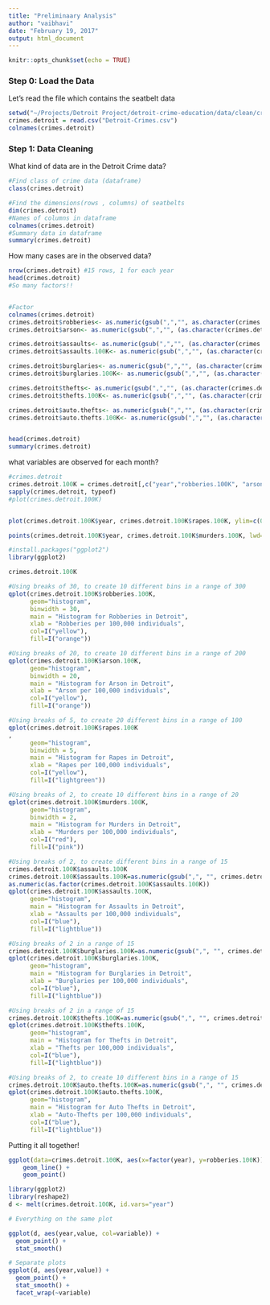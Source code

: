 ```yaml
---
title: "Preliminaary Analysis"
author: "vaibhavi"
date: "February 19, 2017"
output: html_document
---
```


```r
knitr::opts_chunk$set(echo = TRUE)
```

### Step 0: Load the Data
Let's read the file which contains the seatbelt data
```r
setwd("~/Projects/Detroit Project/detroit-crime-education/data/clean/crime")
crimes.detroit = read.csv("Detroit-Crimes.csv")
colnames(crimes.detroit)
```

### Step 1: Data Cleaning
What kind of data are in the Detroit Crime data? 
```r
#Find class of crime data (dataframe)
class(crimes.detroit)

#Find the dimensions(rows , columns) of seatbelts
dim(crimes.detroit)
#Names of columns in dataframe
colnames(crimes.detroit)
#Summary data in dataframe
summary(crimes.detroit)
```

How many cases are in the observed data?
```r
nrow(crimes.detroit) #15 rows, 1 for each year
head(crimes.detroit)
#So many factors!!



```

```r
#Factor
colnames(crimes.detroit)
crimes.detroit$robberies<- as.numeric(gsub(",","", as.character(crimes.detroit$robberies)))
crimes.detroit$arson<- as.numeric(gsub(",","", (as.character(crimes.detroit$arson)))

crimes.detroit$assaults<- as.numeric(gsub(",","", (as.character(crimes.detroit$assaults)))
crimes.detroit$assaults.100K<- as.numeric(gsub(",","", (as.character(crimes.detroit$assaults.100K)))

crimes.detroit$burglaries<- as.numeric(gsub(",","", (as.character(crimes.detroit$burglaries)))
crimes.detroit$burglaries.100K<- as.numeric(gsub(",","", (as.character(crimes.detroit$burglaries.100K)))

crimes.detroit$thefts<- as.numeric(gsub(",","", (as.character(crimes.detroit$thefts)))
crimes.detroit$thefts.100K<- as.numeric(gsub(",","", (as.character(crimes.detroit$thefts.100K)))

crimes.detroit$auto.thefts<- as.numeric(gsub(",","", (as.character(crimes.detroit$auto.thefts)))
crimes.detroit$auto.thefts.100K<- as.numeric(gsub(",","", (as.character(crimes.detroit$auto.thefts.100K)))


head(crimes.detroit)
summary(crimes.detroit)
```

what variables are observed for each month?
```r
#crimes.detroit
crimes.detroit.100K = crimes.detroit[,c("year","robberies.100K", "arson.100K", "burglaries.100K","assaults.100K", "thefts.100K","auto.thefts.100K","murders.100K","rapes.100K")]
sapply(crimes.detroit, typeof)
#plot(crimes.detroit.100K)
```

```r

```

```r
plot(crimes.detroit.100K$year, crimes.detroit.100K$rapes.100K, ylim=c(0,100), xlab="Year", ylab="Crimes per 100,000", main="Plotting crimes in Detroit per 100,000 people",type="o", lty=2 , lwd=2)

points(crimes.detroit.100K$year, crimes.detroit.100K$murders.100K, lwd=2, type="o", lty=2, pch=3, col="red")
```

```r

#install.packages("ggplot2")
library(ggplot2)
```

```r
crimes.detroit.100K

#Using breaks of 30, to create 10 different bins in a range of 300
qplot(crimes.detroit.100K$robberies.100K,
      geom="histogram",
      binwidth = 30,  
      main = "Histogram for Robberies in Detroit", 
      xlab = "Robberies per 100,000 individuals",  
      col=I("yellow"),
      fill=I("orange"))
```



```r
#Using breaks of 20, to create 10 different bins in a range of 200
qplot(crimes.detroit.100K$arson.100K,
      geom="histogram",
      binwidth = 20,  
      main = "Histogram for Arson in Detroit", 
      xlab = "Arson per 100,000 individuals",  
      col=I("yellow"),
      fill=I("orange"))
```


```r
#Using breaks of 5, to create 20 different bins in a range of 100
qplot(crimes.detroit.100K$rapes.100K
,
      geom="histogram",
      binwidth = 5,  
      main = "Histogram for Rapes in Detroit", 
      xlab = "Rapes per 100,000 individuals",  
      col=I("yellow"),
      fill=I("lightgreen"))
```


```r
#Using breaks of 2, to create 10 different bins in a range of 20
qplot(crimes.detroit.100K$murders.100K,
      geom="histogram",
      binwidth = 2,  
      main = "Histogram for Murders in Detroit", 
      xlab = "Murders per 100,000 individuals",  
      col=I("red"),
      fill=I("pink"))
```


```r
#Using breaks of 2, to create different bins in a range of 15
crimes.detroit.100K$assaults.100K
crimes.detroit.100K$assaults.100K=as.numeric(gsub(",", "", crimes.detroit.100K$assaults.100K))
as.numeric(as.factor(crimes.detroit.100K$assaults.100K))
qplot(crimes.detroit.100K$assaults.100K,
      geom="histogram",
      main = "Histogram for Assaults in Detroit", 
      xlab = "Assaults per 100,000 individuals",        
      col=I("blue"),
      fill=I("lightblue"))
```



```r
#Using breaks of 2 in a range of 15
crimes.detroit.100K$burglaries.100K=as.numeric(gsub(",", "", crimes.detroit.100K$burglaries.100K))
qplot(crimes.detroit.100K$burglaries.100K,
      geom="histogram",
      main = "Histogram for Burglaries in Detroit", 
      xlab = "Burglaries per 100,000 individuals",  
      col=I("blue"),
      fill=I("lightblue"))

```



```r
#Using breaks of 2 in a range of 15
crimes.detroit.100K$thefts.100K=as.numeric(gsub(",", "", crimes.detroit.100K$thefts.100K))
qplot(crimes.detroit.100K$thefts.100K,
      geom="histogram",
      main = "Histogram for Thefts in Detroit", 
      xlab = "Thefts per 100,000 individuals",  
      col=I("blue"),
      fill=I("lightblue"))
```



```r
#Using breaks of 2, to create 10 different bins in a range of 15
crimes.detroit.100K$auto.thefts.100K=as.numeric(gsub(",", "", crimes.detroit.100K$auto.thefts.100K))
qplot(crimes.detroit.100K$auto.thefts.100K,
      geom="histogram",
      main = "Histogram for Auto Thefts in Detroit", 
      xlab = "Auto-Thefts per 100,000 individuals",  
      col=I("blue"),
      fill=I("lightblue"))
```

Putting it all together!
```r
ggplot(data=crimes.detroit.100K, aes(x=factor(year), y=robberies.100K)) + 
    geom_line() +
    geom_point()

```




```r
library(ggplot2)
library(reshape2)
d <- melt(crimes.detroit.100K, id.vars="year")

# Everything on the same plot

ggplot(d, aes(year,value, col=variable)) + 
  geom_point() + 
  stat_smooth() 

# Separate plots
ggplot(d, aes(year,value)) + 
  geom_point() + 
  stat_smooth() +
  facet_wrap(~variable)
```
